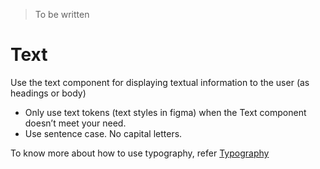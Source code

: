 

<Meta title="Text" of={TextStories} />

> To be written

# Text

Use the text component for displaying textual information to the user (as headings or body)

- Only use text tokens (text styles in figma) when the Text component doesn’t meet your need.
- Use sentence case. No capital letters.

To know more about how to use typography, refer [Typography](https://design-system.appsmith.com/?path=/docs/typography--documentation)
